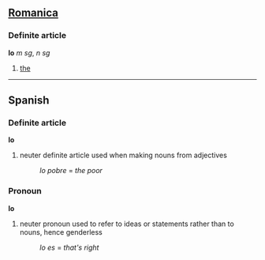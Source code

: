 ==[[Romanica]]==

===Definite article===
'''lo''' ''m'' ''sg'', ''n'' ''sg''

#[[the]]

----

==Spanish==
===Definite article===
'''lo'''

# neuter definite article used when making nouns from adjectives
#:''lo pobre'' = ''the poor''

===Pronoun===
'''lo'''

# neuter pronoun used to refer to ideas or statements rather than to nouns, hence genderless
#:''lo es'' = ''that's right''